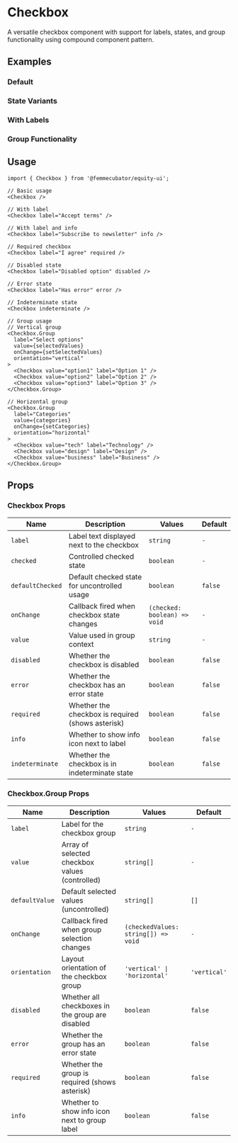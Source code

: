 
<Meta of={CheckboxStories} />

# Checkbox

A versatile checkbox component with support for labels, states, and group functionality using compound component pattern.

## Examples

### Default

<Canvas of={CheckboxStories.Default} />

### State Variants

<Canvas of={CheckboxStories.Variants} />

### With Labels

<Canvas of={CheckboxStories.WithLabels} />

### Group Functionality

<Canvas of={CheckboxStories.Groups} />

## Usage

```tsx
import { Checkbox } from '@femmecubator/equity-ui';

// Basic usage
<Checkbox />

// With label
<Checkbox label="Accept terms" />

// With label and info
<Checkbox label="Subscribe to newsletter" info />

// Required checkbox
<Checkbox label="I agree" required />

// Disabled state
<Checkbox label="Disabled option" disabled />

// Error state
<Checkbox label="Has error" error />

// Indeterminate state
<Checkbox indeterminate />

// Group usage
// Vertical group
<Checkbox.Group
  label="Select options"
  value={selectedValues}
  onChange={setSelectedValues}
  orientation="vertical"
>
  <Checkbox value="option1" label="Option 1" />
  <Checkbox value="option2" label="Option 2" />
  <Checkbox value="option3" label="Option 3" />
</Checkbox.Group>

// Horizontal group
<Checkbox.Group
  label="Categories"
  value={categories}
  onChange={setCategories}
  orientation="horizontal"
>
  <Checkbox value="tech" label="Technology" />
  <Checkbox value="design" label="Design" />
  <Checkbox value="business" label="Business" />
</Checkbox.Group>
```

## Props

### Checkbox Props

<table>
  <thead>
    <tr>
      <th style={{ textAlign: 'left' }}>Name</th>
      <th style={{ textAlign: 'left' }}>Description</th>
      <th style={{ textAlign: 'left' }}>Values</th>
      <th style={{ textAlign: 'left' }}>Default</th>
    </tr>
  </thead>
  <tbody>
    <tr>
      <td>
        <code>label</code>
      </td>
      <td>Label text displayed next to the checkbox</td>
      <td>
        <code>string</code>
      </td>
      <td>
        <code>-</code>
      </td>
    </tr>
    <tr>
      <td>
        <code>checked</code>
      </td>
      <td>Controlled checked state</td>
      <td>
        <code>boolean</code>
      </td>
      <td>
        <code>-</code>
      </td>
    </tr>
    <tr>
      <td>
        <code>defaultChecked</code>
      </td>
      <td>Default checked state for uncontrolled usage</td>
      <td>
        <code>boolean</code>
      </td>
      <td>
        <code>false</code>
      </td>
    </tr>
    <tr>
      <td>
        <code>onChange</code>
      </td>
      <td>Callback fired when checkbox state changes</td>
      <td>
        <code>(checked: boolean) => void</code>
      </td>
      <td>
        <code>-</code>
      </td>
    </tr>
    <tr>
      <td>
        <code>value</code>
      </td>
      <td>Value used in group context</td>
      <td>
        <code>string</code>
      </td>
      <td>
        <code>-</code>
      </td>
    </tr>
    <tr>
      <td>
        <code>disabled</code>
      </td>
      <td>Whether the checkbox is disabled</td>
      <td>
        <code>boolean</code>
      </td>
      <td>
        <code>false</code>
      </td>
    </tr>
    <tr>
      <td>
        <code>error</code>
      </td>
      <td>Whether the checkbox has an error state</td>
      <td>
        <code>boolean</code>
      </td>
      <td>
        <code>false</code>
      </td>
    </tr>
    <tr>
      <td>
        <code>required</code>
      </td>
      <td>Whether the checkbox is required (shows asterisk)</td>
      <td>
        <code>boolean</code>
      </td>
      <td>
        <code>false</code>
      </td>
    </tr>
    <tr>
      <td>
        <code>info</code>
      </td>
      <td>Whether to show info icon next to label</td>
      <td>
        <code>boolean</code>
      </td>
      <td>
        <code>false</code>
      </td>
    </tr>
    <tr>
      <td>
        <code>indeterminate</code>
      </td>
      <td>Whether the checkbox is in indeterminate state</td>
      <td>
        <code>boolean</code>
      </td>
      <td>
        <code>false</code>
      </td>
    </tr>
  </tbody>
</table>

### Checkbox.Group Props

<table>
  <thead>
    <tr>
      <th style={{ textAlign: 'left' }}>Name</th>
      <th style={{ textAlign: 'left' }}>Description</th>
      <th style={{ textAlign: 'left' }}>Values</th>
      <th style={{ textAlign: 'left' }}>Default</th>
    </tr>
  </thead>
  <tbody>
    <tr>
      <td>
        <code>label</code>
      </td>
      <td>Label for the checkbox group</td>
      <td>
        <code>string</code>
      </td>
      <td>
        <code>-</code>
      </td>
    </tr>
    <tr>
      <td>
        <code>value</code>
      </td>
      <td>Array of selected checkbox values (controlled)</td>
      <td>
        <code>string[]</code>
      </td>
      <td>
        <code>-</code>
      </td>
    </tr>
    <tr>
      <td>
        <code>defaultValue</code>
      </td>
      <td>Default selected values (uncontrolled)</td>
      <td>
        <code>string[]</code>
      </td>
      <td>
        <code>[]</code>
      </td>
    </tr>
    <tr>
      <td>
        <code>onChange</code>
      </td>
      <td>Callback fired when group selection changes</td>
      <td>
        <code>(checkedValues: string[]) => void</code>
      </td>
      <td>
        <code>-</code>
      </td>
    </tr>
    <tr>
      <td>
        <code>orientation</code>
      </td>
      <td>Layout orientation of the checkbox group</td>
      <td>
        <code>'vertical' | 'horizontal'</code>
      </td>
      <td>
        <code>'vertical'</code>
      </td>
    </tr>
    <tr>
      <td>
        <code>disabled</code>
      </td>
      <td>Whether all checkboxes in the group are disabled</td>
      <td>
        <code>boolean</code>
      </td>
      <td>
        <code>false</code>
      </td>
    </tr>
    <tr>
      <td>
        <code>error</code>
      </td>
      <td>Whether the group has an error state</td>
      <td>
        <code>boolean</code>
      </td>
      <td>
        <code>false</code>
      </td>
    </tr>
    <tr>
      <td>
        <code>required</code>
      </td>
      <td>Whether the group is required (shows asterisk)</td>
      <td>
        <code>boolean</code>
      </td>
      <td>
        <code>false</code>
      </td>
    </tr>
    <tr>
      <td>
        <code>info</code>
      </td>
      <td>Whether to show info icon next to group label</td>
      <td>
        <code>boolean</code>
      </td>
      <td>
        <code>false</code>
      </td>
    </tr>
  </tbody>
</table>
